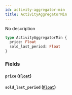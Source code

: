 ```yaml
---
id: activity-aggregator-min
title: ActivityAggregatorMin
---
```


No description

```graphql
type ActivityAggregatorMin {
  price: Float
  sold_last_period: Float
}
```

### Fields

#### `price` ([`Float`](/v1/scalars/float))

#### `sold_last_period` ([`Float`](/v1/scalars/float))

